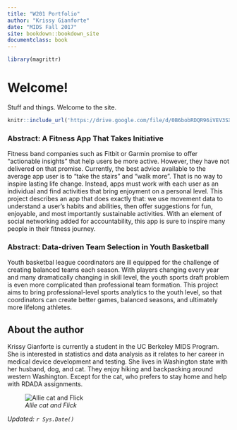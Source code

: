 ```yaml
---
title: "W201 Portfolio"
author: "Krissy Gianforte"
date: "MIDS Fall 2017"
site: bookdown::bookdown_site
documentclass: book
---
```


<!-- This won't be displayed but it will initialize your R session. Add any R libraries you need here. -->
```r
library(magrittr)
```


# Welcome!{-}

<!-- You can include images saved within your repo... -->

Stuff and things. Welcome to the site.

<!-- Below this line is just examples of how you can embed video from Google Drive. First you have to enable sharing, then just get the object ID which is that long string between d/ and /preview and will also be appended to any sharing link you generate for your video. -->
<p>
```r
knitr::include_url('https://drive.google.com/file/d/0B6bobRDQR96iVEV3SXJJal9CczQ/preview')
```

### Abstract: A Fitness App That Takes Initiative{-}

Fitness band companies such as Fitbit or Garmin promise to offer "actionable insights" that help users be more active. However, they have not delivered on that promise. Currently, the best advice available to the average app user is to "take the stairs" and "walk more". That is no way to inspire lasting life change. Instead, apps must work with each user as an individual and find activities that bring enjoyment on a personal level. This project describes an app that does exactly that: we use movement data to understand a user's habits and abilities, then offer suggestions for fun, enjoyable, and most importantly sustainable activities. With an element of social networking added for accountability, this app is sure to inspire many people in their fitness journey.  

### Abstract: Data-driven Team Selection in Youth Basketball{-}

Youth basketbal league coordinators are ill equipped for the challenge of creating balanced teams each season. With players changing every year and many dramatically changing in skill level, the youth sports draft problem is even more complicated than professional team formation. This project aims to bring professional-level sports analytics to the youth level, so that coordinators can create better games, balanced seasons, and ultimately more lifelong athletes.
  
## About the author{-}

Krissy Gianforte is currently a student in the UC Berkeley MIDS Program. She is interested in statistics and data analysis as it relates to her career in medical device development and testing. She lives in Washington state with her husband, dog, and cat. They enjoy  hiking and backpacking around western Washington. Except for the cat, who prefers to stay home and help with RDADA assignments. 

![*Allie cat and Flick*](./figures/biopic.jpg)


*Updated: `r Sys.Date()`*
